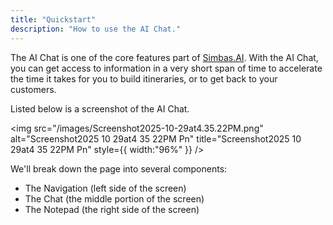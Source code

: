 ```yaml
---
title: "Quickstart"
description: "How to use the AI Chat."
---
```


The AI Chat is one of the core features part of [Simbas.AI](http://Simbas.AI). With the AI Chat, you can get access to information in a very short span of time to accelerate the time it takes for you to build itineraries, or to get back to your customers.

Listed below is a screenshot of the AI Chat.

<img
  src="/images/Screenshot2025-10-29at4.35.22PM.png"
  alt="Screenshot2025 10 29at4 35 22PM Pn"
  title="Screenshot2025 10 29at4 35 22PM Pn"
  style={{ width:"96%" }}
/>

We'll break down the page into several components:

- The Navigation (left side of the screen)
- The Chat (the middle portion of the screen)
- The Notepad (the right side of the screen)